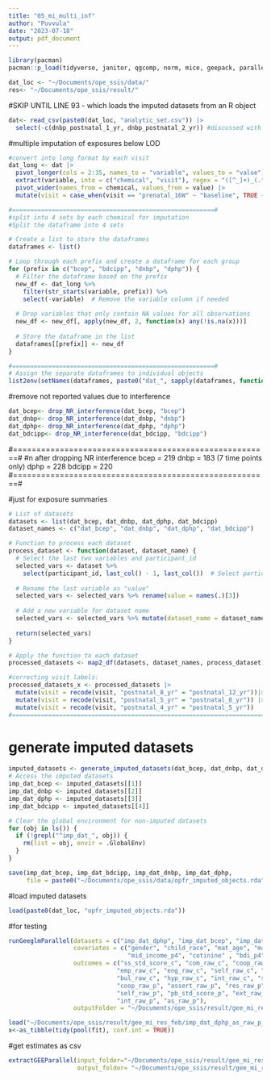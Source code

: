 ```yaml
---
title: "05_mi_multi_inf"
author: "Puvvula"
date: "2023-07-18"
output: pdf_document
---
```


```r
library(pacman)
pacman::p_load(tidyverse, janitor, qgcomp, norm, mice, geepack, parallel)

dat_loc <- "~/Documents/ope_ssis/data/"
res<- "~/Documents/ope_ssis/result/"
```

#SKIP UNTIL LINE 93 - which loads the imputed datasets from an R object

```r
dat<- read_csv(paste0(dat_loc, "analytic_set.csv")) |>
  select(-c(dnbp_postnatal_1_yr, dnbp_postnatal_2_yr)) #discussed with aimin and removing these observations as they have >85% obs below LOD
```


#multiple imputation of exposures below LOD
```r
#convert into long format by each visit
dat_long <- dat |>
  pivot_longer(cols = 2:35, names_to = "variable", values_to = "value") |>
  extract(variable, into = c("chemical", "visit"), regex = "([^_]+)_(.*)", remove = FALSE) |>
  pivot_wider(names_from = chemical, values_from = value) |>
  mutate(visit = case_when(visit == "prenatal_16W" ~ "baseline", TRUE ~ visit))

#========================================================#
#split into 4 sets by each chemical for imputation
#Split the dataframe into 4 sets

# Create a list to store the dataframes
dataframes <- list()

# Loop through each prefix and create a dataframe for each group
for (prefix in c("bcep", "bdcipp", "dnbp", "dphp")) {
  # Filter the dataframe based on the prefix
  new_df <- dat_long %>%
    filter(str_starts(variable, prefix)) %>%
    select(-variable)  # Remove the variable column if needed
  
  # Drop variables that only contain NA values for all observations
  new_df <- new_df[, apply(new_df, 2, function(x) any(!is.na(x)))]
  
  # Store the dataframe in the list
  dataframes[[prefix]] <- new_df
}

#========================================================#
# Assign the separate dataframes to individual objects
list2env(setNames(dataframes, paste0("dat_", sapply(dataframes, function(df) tail(colnames(df), 1)))), .GlobalEnv)
```

#remove not reported values due to interference
```r
dat_bcep<- drop_NR_interference(dat_bcep, "bcep")
dat_dnbp<- drop_NR_interference(dat_dnbp, "dnbp") 
dat_dphp<- drop_NR_interference(dat_dphp, "dphp")
dat_bdcipp<- drop_NR_interference(dat_bdcipp, "bdcipp")
```
#=======================================================#
#n after dropping NR interference
bcep = 219
dnbp = 183 (7 time points only)
dphp = 228
bdcipp = 220
#=======================================================#

#just for exposure summaries
```r
# List of datasets
datasets <- list(dat_bcep, dat_dnbp, dat_dphp, dat_bdcipp)
dataset_names <- c("dat_bcep", "dat_dnbp", "dat_dphp", "dat_bdcipp")

# Function to process each dataset
process_dataset <- function(dataset, dataset_name) {
  # Select the last two variables and participant_id
  selected_vars <- dataset %>%
    select(participant_id, last_col() - 1, last_col())  # Select participant_id and the last two variables
  
  # Rename the last variable as "value"
  selected_vars <- selected_vars %>% rename(value = names(.)[3])
  
  # Add a new variable for dataset name
  selected_vars <- selected_vars %>% mutate(dataset_name = dataset_name)
  
  return(selected_vars)
}

# Apply the function to each dataset
processed_datasets <- map2_df(datasets, dataset_names, process_dataset)

#correcting visit labels:
processed_datasets_x <- processed_datasets |>
  mutate(visit = recode(visit, "postnatal_8_yr" = "postnatal_12_yr"))|>
  mutate(visit = recode(visit, "postnatal_5_yr" = "postnatal_8_yr")) |>
  mutate(visit = recode(visit, "postnatal_4_yr" = "postnatal_5_yr"))
#=============================================================================#
```


# generate imputed datasets
```r
imputed_datasets <- generate_imputed_datasets(dat_bcep, dat_dnbp, dat_dphp, dat_bdcipp)
# Access the imputed datasets
imp_dat_bcep <- imputed_datasets[[1]]
imp_dat_dnbp <- imputed_datasets[[2]]
imp_dat_dphp <- imputed_datasets[[3]]
imp_dat_bdcipp <- imputed_datasets[[4]]

# Clear the global environment for non-imputed datasets
for (obj in ls()) {
  if (!grepl("^imp_dat_", obj)) {
    rm(list = obj, envir = .GlobalEnv)
  }
}

save(imp_dat_bcep, imp_dat_bdcipp, imp_dat_dnbp, imp_dat_dphp, 
     file = paste0("~/Documents/ope_ssis/data/opfr_imputed_objects.rda"))
```

#load imputed datasets
```r
load(paste0(dat_loc, "opfr_imputed_objects.rda"))
```

#for testing
```r
runGeeglmParallel(datasets = c("imp_dat_dphp", "imp_dat_bcep", "imp_dat_bdcipp", "imp_dat_dnbp"), 
                  covariates = c("gender", "child_race", "mat_age", "mari_st_p4", "mom_edu_p4_cat",
                                 "mid_income_p4", "cotinine" , "bdi_p4", "lead", "rfr_gs_t"),
                  outcomes = c("ss_std_score_c", "com_raw_c", "coop_raw_c", "assert_raw_c","res_raw_c",
                              "emp_raw_c", "eng_raw_c", "self_raw_c", "pb_std_score_c", "ext_raw_c",
                              "bul_raw_c", "hyp_raw_c", "int_raw_c", "ss_std_score_p", "com_raw_p",
                              "coop_raw_p", "assert_raw_p", "res_raw_p", "emp_raw_p", "eng_raw_p",
                              "self_raw_p", "pb_std_score_p", "ext_raw_p", "bul_raw_p", "hyp_raw_p",
                              "int_raw_p", "as_raw_p"),
                  outputFolder = "~/Documents/ope_ssis/result/gee_mi_res_feb")
```

```r
load("~/Documents/ope_ssis/result/gee_mi_res_feb/imp_dat_dphp_as_raw_p_dphp.rda")
x<-as_tibble(tidy(pool(fit), conf.int = TRUE))
```


#get estimates as csv
```r
extractGEEParallel(input_folder="~/Documents/ope_ssis/result/gee_mi_res_feb", 
                   output_folder= "~/Documents/ope_ssis/result/gee_mi_res_feb")
```

